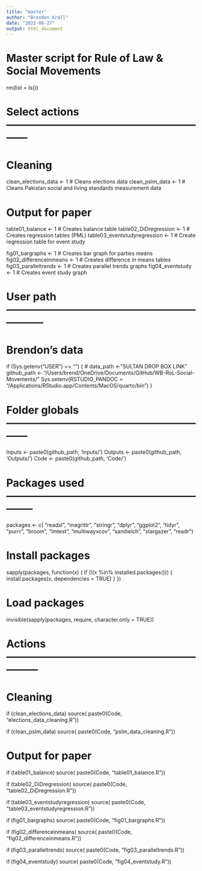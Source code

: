 ```yaml
---
title: "master"
author: "Brendon Krall"
date: "2022-08-27"
output: html_document
---
```


# Master script for Rule of Law & Social Movements 
rm(list = ls())

# Select actions ------------------------------------------------------------

# Cleaning
clean_elections_data <- 1 # Cleans elections data 
clean_pslm_data  <- 1 # Cleans Pakistan social and living standards measurement data

# Output for paper
table01_balance <- 1 # Creates balance table
table02_DiDregression <- 1 # Creates regression tables (PML)
table03_eventstudyregression <- 1 # Create regression table for event study 

fig01_bargraphs <- 1 # Creates bar graph for parties means
fig02_differenceinmeans <- 1 # Creates difference in means tables
fig03_paralleltrends <- 1 # Creates parallel trends graphs 
fig04_eventstudy <- 1 # Creates event study graph


# User path -----------------------------------------------------------------

# Brendon's data
if (Sys.getenv("USER") == "") {
#  data_path <- "SULTAN DROP BOX LINK"
  github_path <- "/Users/brend/OneDrive/Documents/GitHub/WB-RoL-Social-Movements/"
  Sys.setenv(RSTUDIO_PANDOC = "/Applications/RStudio.app/Contents/MacOS/quarto/bin")
}

# Folder globals ------------------------------------------------------------
Inputs <- paste0(github_path, 'Inputs/')
Outputs <- paste0(github_path, 'Outputs/')
Code <- paste0(github_path, 'Code/')

# Packages used --------------------------------------------------------------
packages <- c(
  "readxl",
  "magrittr",
  "stringr",
  "dplyr",
  "ggplot2",
  "tidyr",
  "purrr",
  "broom",
  "lmtest",
  "multiwayvcov",
  "sandwich",
  "stargazer",
  "readr")

# Install packages
sapply(packages, function(x) {
  if (!(x %in% installed.packages())) {
    install.packages(x, dependencies = TRUE)
  }
})
  
# Load packages
invisible(sapply(packages, require, character.only = TRUE))

# Actions ---------------------------------------------------------------

# Cleaning
if (clean_elections_data) source(
  paste0(Code, "elections_data_cleaning.R"))

if (clean_pslm_data) source(
  paste0(Code, "pslm_data_cleaning.R"))


# Output for paper
if (table01_balance) source(
  paste0(Code, "table01_balance.R"))

if (table02_DiDregression) source(
  paste0(Code, "table02_DiDregression.R"))

if (table03_eventstudyregression) source(
  paste0(Code, "table03_eventstudyregression.R"))

if (fig01_bargraphs) source(
  paste0(Code, "fig01_bargraphs.R"))

if (fig02_differenceinmeans) source(
  paste0(Code, "fig02_differenceinmeans.R"))

if (fig03_paralleltrends) source(
  paste0(Code, "fig03_paralleltrends.R"))

if (fig04_eventstudy) source(
  paste0(Code, "fig04_eventstudy.R"))
  